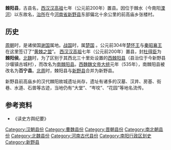 '''棘阳县'''，古县名，[[西汉|西汉]][[汉高祖|汉高祖]]七年（公元前200年）置县。因位于棘水（今南阳[[溧河|溧河]]）以东故名，[[治所|治所]]在今[[河南省|河南省]][[新野县|新野县]]东部偏北十余公里的前高庙乡张楼村。

==历史==
[[周朝|周朝]]时，是诸侯国[[谢国|谢国]]属地。[[战国|战国]]时，属[[楚国|楚国]] 。公元前304年[[楚怀王|楚怀王]]与[[秦昭襄王|秦昭襄王]]在这里签订了“[[黄棘之盟|黄棘之盟]]”。 [[西汉|西汉]][[汉高祖|汉高祖]]七年（公元前200年）置县，封[[杜得臣|杜得臣]]为'''棘阳侯'''。[[北魏|北魏]]时，为了区别于其西北三十里处设置的[[西棘阳县|西棘阳县]]（县治位于今新野县沙堰镇古城村），而改名为[[南棘阳县|南棘阳县]]。[[西魏|西魏]][[元宝炬|魏文帝]][[大统_(西魏)|大统]]元年（535年），南棘阳县被改名为'''百宁县'''。[[北周|北周]]时，棘阳县与[[新野县|新野县]]合并为新野县。

新野县前高庙乡的汉代棘阳故城遗址尚存，遗址有诸多的汉墓、汉井、房基、街巷、水道、石兽等古迹，当地仍有“大堂”、“岑坟”、“花园”等地名流传。

==参考资料==
*《读史方舆纪要》
{{已废的南阳市古代行政区划}}

[[Category:汉朝县份|Category:汉朝县份]]
[[Category:曹魏县份|Category:曹魏县份]]
[[Category:晋朝县份|Category:晋朝县份]]
[[Category:南北朝县份|Category:南北朝县份]]
[[Category:北魏县份|Category:北魏县份]]
[[Category:河南古代县份|Category:河南古代县份]]
[[Category:南阳行政区划史|Category:南阳行政区划史]]
[[Category:新野县|Category:新野县]]
